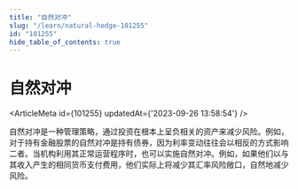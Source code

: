 ```yaml
---
title: "自然对冲"
slug: "/learn/natural-hedge-101255"
id: "101255"
hide_table_of_contents: true
---
```



# 自然对冲

<ArticleMeta id={101255} updatedAt={'2023-09-26 13:58:54'} />
<div className='border-solid border-b border-t-0 my-4 border-[var(--ifm-color-gray-300)]' />

自然对冲是一种管理策略，通过投资在根本上呈负相关的资产来减少风险。例如，对于持有金融股票的自然对冲是持有债券，因为利率变动往往会以相反的方式影响二者。当机构利用其正常运营程序时，也可以实施自然对冲。例如，如果他们以与其收入产生的相同货币支付费用，他们实际上将减少其汇率风险敞口，自然地减少风险。
